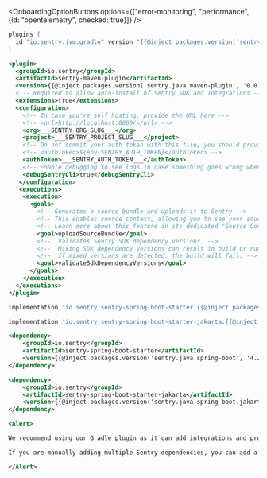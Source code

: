 <OnboardingOptionButtons
  options={["error-monitoring", "performance", {id: "opentelemetry", checked: true}]}
/>

```groovy {tabTitle:Gradle Plugin}
plugins {
  id "io.sentry.jvm.gradle" version "{{@inject packages.version('sentry.java.android.gradle-plugin', '3.12.0') }}"
}
```

```xml {tabTitle:Maven Plugin}{filename:pom.xml}
<plugin>
  <groupId>io.sentry</groupId>
  <artifactId>sentry-maven-plugin</artifactId>
  <version>{{@inject packages.version('sentry.java.maven-plugin', '0.0.2') }}</version>
  <!-- Required to allow auto-install of Sentry SDK and Integrations -->
  <extensions>true</extensions>
  <configuration>
    <!-- In case you're self hosting, provide the URL here -->
    <!-- <url>http://localhost:8000/</url> -->
    <org>___SENTRY_ORG_SLUG___</org>
    <project>___SENTRY_PROJECT_SLUG___</project>
    <!-- Do not commit your auth token with this file, you should provide it via the SENTRY_AUTH_TOKEN environment variable or similar -->
    <!-- <authToken>${env.SENTRY_AUTH_TOKEN}</authToken> -->
    <authToken>___SENTRY_AUTH_TOKEN___</authToken>
    <!-- Enable debugging to see logs in case something goes wrong when uploading the source bundle -->
    <debugSentryCli>true</debugSentryCli>
   </configuration>
   <executions>
    <execution>
      <goals>
        <!-- Generates a source bundle and uploads it to Sentry -->
        <!-- This enables source context, allowing you to see your source code as part of your stack traces in Sentry -->
        <!-- Learn more about this feature in its dedicated "Source Context" docs page -->
        <goal>uploadSourceBundle</goal>
        <!--  Validates Sentry SDK dependency versions. -->
        <!--  Mixing SDK dependency versions can result in build or run time errors. -->
        <!--  If mixed versions are detected, the build will fail. -->
        <goal>validateSdkDependencyVersions</goal>
      </goals>
    </execution>
  </executions>
</plugin>
```

```groovy {tabTitle:Gradle (Spring Boot 2)}
implementation 'io.sentry:sentry-spring-boot-starter:{{@inject packages.version('sentry.java.spring-boot', '4.2.0') }}'
```

```groovy {tabTitle:Gradle (Spring Boot 3)}
implementation 'io.sentry:sentry-spring-boot-starter-jakarta:{{@inject packages.version('sentry.java.spring-boot.jakarta', '6.7.0') }}'
```

```xml {tabTitle:Maven (Spring Boot 2)}
<dependency>
    <groupId>io.sentry</groupId>
    <artifactId>sentry-spring-boot-starter</artifactId>
    <version>{{@inject packages.version('sentry.java.spring-boot', '4.2.0') }}</version>
</dependency>
```

```xml {tabTitle:Maven (Spring Boot 3)}
<dependency>
    <groupId>io.sentry</groupId>
    <artifactId>sentry-spring-boot-starter-jakarta</artifactId>
    <version>{{@inject packages.version('sentry.java.spring-boot.jakarta', '6.7.0') }}</version>
</dependency>

<Alert>

We recommend using our Gradle plugin as it can add integrations and provide source context for events.

If you are manually adding multiple Sentry dependencies, you can add a [bill of materials](/platforms/java/configuration/bill-of-materials) to avoid specifying the version of each dependency.

</Alert>

